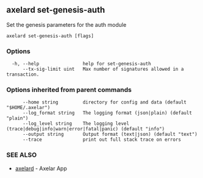 ## axelard set-genesis-auth

Set the genesis parameters for the auth module

```
axelard set-genesis-auth [flags]
```

### Options

```
  -h, --help                help for set-genesis-auth
      --tx-sig-limit uint   Max number of signatures allowed in a transaction.
```

### Options inherited from parent commands

```
      --home string         directory for config and data (default "$HOME/.axelar")
      --log_format string   The logging format (json|plain) (default "plain")
      --log_level string    The logging level (trace|debug|info|warn|error|fatal|panic) (default "info")
      --output string       Output format (text|json) (default "text")
      --trace               print out full stack trace on errors
```

### SEE ALSO

- [axelard](/cli-docs/v0_31_3/axelard) - Axelar App

